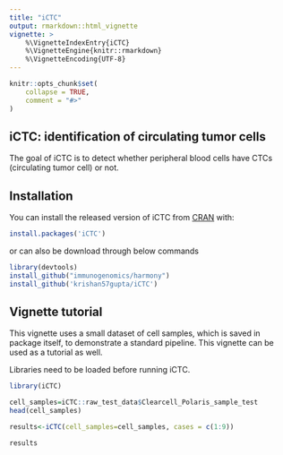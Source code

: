 ```yaml
---
title: "iCTC"
output: rmarkdown::html_vignette
vignette: >
    %\VignetteIndexEntry{iCTC}
    %\VignetteEngine{knitr::rmarkdown}
    %\VignetteEncoding{UTF-8}
---
```


```r
knitr::opts_chunk$set(
    collapse = TRUE,
    comment = "#>"
)
```

## iCTC: identification of circulating tumor cells

The goal of iCTC is to detect whether peripheral blood cells have CTCs
(circulating tumor cell) or not.

## Installation

You can install the released version of iCTC from
[CRAN](https://CRAN.R-project.org) with:

``` r
install.packages('iCTC')
```
or can also be download through below commands 

``` r
library(devtools)
install_github("immunogenomics/harmony")
install_github('krishan57gupta/iCTC')
```

## Vignette tutorial

This vignette uses a small dataset of cell samples, which is saved in package itself, to demonstrate a standard pipeline. This vignette can be used as a tutorial as well.

Libraries need to be loaded before running iCTC.

```r
library(iCTC)
```
```r
cell_samples=iCTC::raw_test_data$Clearcell_Polaris_sample_test
head(cell_samples)
```


```r
results<-iCTC(cell_samples=cell_samples, cases = c(1:9))
```

```r
results
```
